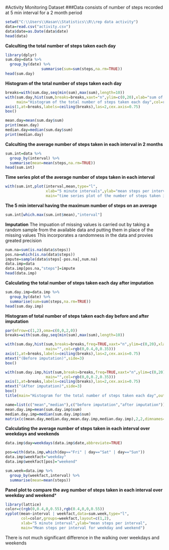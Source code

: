 #Activity Monitoring Dataset
###Data consists of number of steps recorded at 5 min interval for a 2 month period


```{r}
setwd("C:\\Users\\Hasan\\Statistics\\R\\rep data activity")
data=read.csv("activity.csv")
data$date=as.Date(data$date)
head(data)
```


**Calculting the total number of steps taken each day**
```{r message=FALSE ,warning=FALSE}
library(dplyr)
sum.day=data %>%
  group_by(date) %>%
                summarise(sum=sum(steps,na.rm=TRUE))
head(sum.day)
```


**Histogram of the total number of steps taken each day**
```{r}
breaks=with(sum.day,seq(min(sum),max(sum),length=10))
with(sum.day,hist(sum,breaks=breaks,xaxt="n",ylim=c(0,20),xlab="sum of steps",
     main="Histogram of the total number of steps taken each day",col=rgb(0,0,0,0.35)))
axis(1,at=breaks,labels=ceiling(breaks),las=2,cex.axis=0.75)
box()
```

```{r}
mean.day=mean(sum.day$sum)
print(mean.day)
median.day=median(sum.day$sum)
print(median.day)
```

**Calculting the average number of steps taken in each interval in 2 months**
```{r}
sum.int=data %>%
  group_by(interval) %>%
  summarise(mean=mean(steps,na.rm=TRUE))
head(sum.int)
```
**Time series plot of the average number of steps taken in each interval**
```{r}
with(sum.int,plot(interval,mean,type="l",
                  xlab="5 minute intervals",ylab="mean steps per interval",
                  main="time series plot of the number of steps taken in each interval"))
```

**The 5 min interval having the maximum number of steps on an average**
```{r}
sum.int[which.max(sum.int$mean),"interval"]
```

**Imputation**
The impuation of missing values is carried out by taking a random sample from the available data and putting them in place of the missing values
This incorporates a randomness in the data and provies greated precision
```{r}
num.na=sum(is.na(data$steps))
pos.na=which(is.na(data$steps))
impute=sample(data$steps[-pos.na],num.na)
data.imp=data
data.imp[pos.na,"steps"]=impute
head(data.imp)
```

**Calculating the total number of steps taken each day after imputation**
```{r}
sum.day.imp=data.imp %>%
  group_by(date) %>%
  summarise(sum=sum(steps,na.rm=TRUE))
head(sum.day.imp)
```
**Histogram of total number of steps taken each day before and after imputation**
```{r}
par(mfrow=c(1,2),oma=c(0,0,2,0))
breaks=with(sum.day,seq(min(sum),max(sum),length=10))

with(sum.day,hist(sum,breaks=breaks,freq=TRUE,xaxt="n",ylim=c(0,20),xlab="sum of steps",
                  main="",col=rgb(0,0.4,0,0.35)))
axis(1,at=breaks,labels=ceiling(breaks),las=2,cex.axis=0.75)
mtext("(Before imputation)",side=3)
box()

with(sum.day.imp,hist(sum,breaks=breaks,freq=TRUE,xaxt="n",ylim=c(0,20),xlab="sum of steps",
                  main="",col=rgb(0,0,0.2,0.35)))
axis(1,at=breaks,labels=ceiling(breaks),las=2,cex.axis=0.75)
mtext("(After imputation)",side=3)
box()
title(main="Histogram for the total number of steps taken each day",outer=TRUE)
```

```{r}
name=list(c("mean","median"),c("before imputation","after imputation"))
mean.day.imp=mean(sum.day.imp$sum)
median.day.imp=median(sum.day.imp$sum)
matrix(c(mean.day,median.day,mean.day.imp,median.day.imp),2,2,dimnames=name)
```

**Calculating the average number of steps taken in each interval over weekdays and weekends**
```{r}
data.imp$day=weekdays(data.imp$date,abbreviate=TRUE)

pos=with(data.imp,which(day=="Fri" | day=="Sat" | day=="Sun"))
data.imp$weekfact="weekday"
data.imp$weekfact[pos]="weekend"

sum.week=data.imp %>%
  group_by(weekfact,interval) %>%
  summarise(mean=mean(steps))
```
**Panel plot to compare the avg number of steps taken in each interval over weekday and weekend***
```{r}
library(lattice)
color=c(rgb(0,0.4,0,0.55),rgb(0.4,0,0,0.55))
xyplot(mean~interval | weekfact,data=sum.week,type="l",
       col=color,groups=weekfact,layout=c(1,2),
       xlab="5 minute interval",ylab="mean steps per interval",
       main="Mean steps per interval for weekday and weekend")
```

There is not much significant difference in the walking over weekdays and weekends